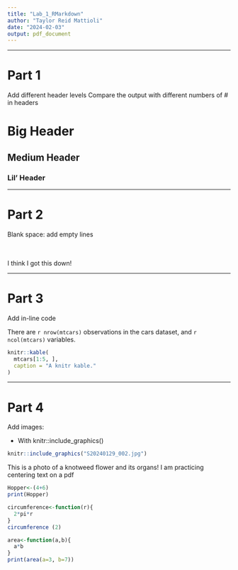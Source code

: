 ```yaml
---
title: "Lab_1_RMarkdown"
author: "Taylor Reid Mattioli"
date: "2024-02-03"
output: pdf_document
---
```


_______________________________________________________________________________
# Part 1

Add different header levels
Compare the output with different numbers of # in headers

# Big Header
## Medium Header
### Lil' Header
_______________________________________________________________________________

# Part 2

Blank space: add empty lines

<br>
<br>
I think I got this down!

_______________________________________________________________________________

# Part 3

Add in-line code

There are `r nrow(mtcars)` observations in the cars dataset, 
and `r ncol(mtcars)` variables.

```r
knitr::kable(
  mtcars[1:5, ], 
  caption = "A knitr kable."
)
```
_______________________________________________________________________________

# Part 4

Add images:

* With knitr::include_graphics()

```r
knitr::include_graphics("S20240129_002.jpg")
```
\center This is a photo of a knotweed flower and its organs! \center
\center I am practicing centering text on a pdf \center

```r
Hopper<-(4+6)
print(Hopper)
```

```r
circumference<-function(r){
  2*pi*r
}
circumference (2)
```
```r
area<-function(a,b){
  a*b
}
print(area(a=3, b=7))
```
